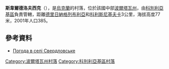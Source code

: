 {{coord|49|15|0|N|34|10|7|E|scale:100000_region:UA|display=title}}

'''斯韋爾德洛夫西克'''（{{lang-uk|Вишневе}}），是[[烏克蘭|烏克蘭]]的村落，位於該國中部[[波爾塔瓦州|波爾塔瓦州]]，由[[科別利亞基區|科別利亞基區]]負責管轄，距離[[德里日納格列布利亞|德里日納格列布利亞]]和[[科利斯尼基夫卡_(科別利亞基區)|科利斯尼基夫卡]]3公里，海拔高度77米，2001年人口385。

==參考資料==
* [http://weather.in.ua/ua/poltavskaja/23368 Погода в селі Свердловське] {{Wayback|url=http://weather.in.ua/ua/poltavskaja/23368 |date=20160222101749 }}

{{DEFAULTSORT:Свердловське}}
[[Category:波爾塔瓦州村落|Category:波爾塔瓦州村落]]
[[Category:科別利亞基區村落|Category:科別利亞基區村落]]


{{Poltava-geo-stub}}
